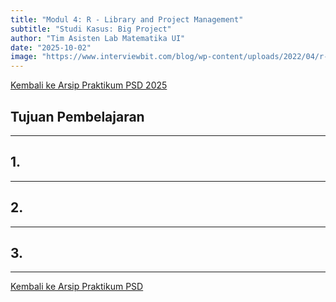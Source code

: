 ```yaml
---
title: "Modul 4: R - Library and Project Management"
subtitle: "Studi Kasus: Big Project"
author: "Tim Asisten Lab Matematika UI"
date: "2025-10-02"
image: "https://www.interviewbit.com/blog/wp-content/uploads/2022/04/r-projects-2048x1001.png"
---
```


<a href="../psd2025.qmd" class="btn btn-outline-primary mb-4">
<i class="fa-solid fa-arrow-left"></i> Kembali ke Arsip Praktikum PSD 2025
</a>

## Tujuan Pembelajaran

---

## 1. 

---

## 2. 

---

## 3. 

---

<a href="../psd2025.qmd" class="btn btn-outline-primary mb-4">
<i class="fa-solid fa-arrow-left"></i> Kembali ke Arsip Praktikum PSD
</a>